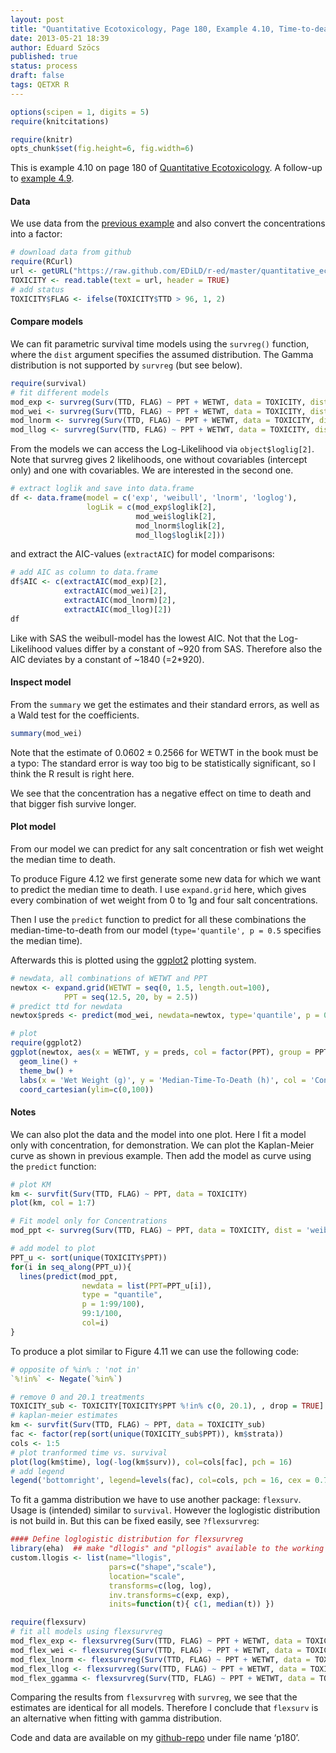 ```yaml
---
layout: post
title: "Quantitative Ecotoxicology, Page 180, Example 4.10, Time-to-death"
date: 2013-05-21 18:39
author: Eduard Szöcs
published: true
status: process
draft: false
tags: QETXR R
---
```


```r
options(scipen = 1, digits = 5)
require(knitcitations)
```
```r
require(knitr)
opts_chunk$set(fig.height=6, fig.width=6)
```

This is example 4.10 on page 180 of [Quantitative Ecotoxicology](http://www.crcpress.com/product/isbn/9781439835647). A follow-up to [example 4.9](http://edild.github.io/blog/2013/04/06/quant-ecotox-16/).

#### Data
We use data from the [previous example](http://edild.github.io/blog/2013/04/06/quant-ecotox-16/) and also convert the concentrations into a factor: 
```r
# download data from github
require(RCurl)
url <- getURL("https://raw.github.com/EDiLD/r-ed/master/quantitative_ecotoxicology/data/TOXICITY.csv", ssl.verifypeer = FALSE)
TOXICITY <- read.table(text = url, header = TRUE)
# add status
TOXICITY$FLAG <- ifelse(TOXICITY$TTD > 96, 1, 2)
```

#### Compare models
We can fit parametric survival time models using the `survreg()` function, where the `dist` argument specifies the assumed distribution. The Gamma distribution is not supported by `survreg` (but see below).
```r
require(survival)
# fit different models
mod_exp <- survreg(Surv(TTD, FLAG) ~ PPT + WETWT, data = TOXICITY, dist = 'exponential')
mod_wei <- survreg(Surv(TTD, FLAG) ~ PPT + WETWT, data = TOXICITY, dist = 'weibull')
mod_lnorm <- survreg(Surv(TTD, FLAG) ~ PPT + WETWT, data = TOXICITY, dist = 'lognorm')
mod_llog <- survreg(Surv(TTD, FLAG) ~ PPT + WETWT, data = TOXICITY, dist = 'loglogistic')
```

From the models we can access the Log-Likelihood via `object$loglig[2]`. Note that survreg gives 2 likelihoods, one without covariables (intercept only) and one with covariables. We are interested in the second one.
```r
# extract loglik and save into data.frame
df <- data.frame(model = c('exp', 'weibull', 'lnorm', 'loglog'),
                 logLik = c(mod_exp$loglik[2],
                            mod_wei$loglik[2],
                            mod_lnorm$loglik[2],
                            mod_llog$loglik[2]))
```

and extract the AIC-values (`extractAIC`) for model comparisons:
```r
# add AIC as column to data.frame
df$AIC <- c(extractAIC(mod_exp)[2],
            extractAIC(mod_wei)[2],
            extractAIC(mod_lnorm)[2],
            extractAIC(mod_llog)[2])
df
```

Like with SAS the weibull-model has the lowest AIC. Not that the Log-Likelihood values differ by a constant of ~920 from SAS. Therefore also the AIC deviates by a constant of ~1840 (=2*920).


#### Inspect model
From the `summary` we get the estimates and their standard errors, as well as a Wald test for the coefficients. 

```r
summary(mod_wei)
```

Note that the estimate of $0.0602 \pm 0.2566$ for WETWT in the book must be a typo: The standard error is way too big to be statistically significant, so I think the R result is right here.

We see that the concentration has a negative effect on time to death and that bigger fish survive longer.


#### Plot model

From our model we can predict for any salt concentration or fish wet weight the median time to death.

To produce Figure 4.12 we first generate some new data for which we want to predict the median time to death. I use `expand.grid` here, which gives every combination of wet weight from 0 to 1g and four salt concentrations.

Then I use the `predict` function to predict for all these combinations the median-time-to-death from our model (`type='quantile', p = 0.5` specifies the median time).

Afterwards this is plotted using the [ggplot2](http://ggplot2.org/) plotting system.

```r
# newdata, all combinations of WETWT and PPT
newtox <- expand.grid(WETWT = seq(0, 1.5, length.out=100),
            PPT = seq(12.5, 20, by = 2.5))
# predict ttd for newdata
newtox$preds <- predict(mod_wei, newdata=newtox, type='quantile', p = 0.5)

# plot
require(ggplot2)
ggplot(newtox, aes(x = WETWT, y = preds, col = factor(PPT), group = PPT)) +
  geom_line() +
  theme_bw() +
  labs(x = 'Wet Weight (g)', y = 'Median-Time-To-Death (h)', col = 'Concentration (g/L)') +
  coord_cartesian(ylim=c(0,100))
```


#### Notes
We can also plot the data and the model into one plot. Here I fit a model only with concentration, for demonstration. 
We can plot the Kaplan-Meier curve as shown in previous example. Then add the model as curve using the `predict` function:


```r
# plot KM
km <- survfit(Surv(TTD, FLAG) ~ PPT, data = TOXICITY)
plot(km, col = 1:7)

# Fit model only for Concentrations
mod_ppt <- survreg(Surv(TTD, FLAG) ~ PPT, data = TOXICITY, dist = 'weibull')

# add model to plot
PPT_u <- sort(unique(TOXICITY$PPT))
for(i in seq_along(PPT_u)){
  lines(predict(mod_ppt, 
                newdata = list(PPT=PPT_u[i]),
                type = "quantile",
                p = 1:99/100),
                99:1/100, 
                col=i)
}
```

To produce a plot similar to Figure 4.11 we can use the following code:
```r
# opposite of %in% : 'not in'
`%!in%` <- Negate(`%in%`)

# remove 0 and 20.1 treatments
TOXICITY_sub <- TOXICITY[TOXICITY$PPT %!in% c(0, 20.1), , drop = TRUE]
# kaplan-meier estimates
km <- survfit(Surv(TTD, FLAG) ~ PPT, data = TOXICITY_sub)
fac <- factor(rep(sort(unique(TOXICITY_sub$PPT)), km$strata))
cols <- 1:5
# plot tranformed time vs. survival
plot(log(km$time), log(-log(km$surv)), col=cols[fac], pch = 16)
# add legend
legend('bottomright', legend=levels(fac), col=cols, pch = 16, cex = 0.7)
```


To fit a gamma distribution we have to use another package: `flexsurv`.
Usage is (intended) similar to `survival`. However the loglogistic distribution is not build in. But this can be fixed easily, see `?flexsurvreg`:

```r
#### Define loglogistic distribution for flexsurvreg
library(eha)  ## make "dllogis" and "pllogis" available to the working environment 
custom.llogis <- list(name="llogis",
                      pars=c("shape","scale"),
                      location="scale",
                      transforms=c(log, log),
                      inv.transforms=c(exp, exp),
                      inits=function(t){ c(1, median(t)) })
```


```r
require(flexsurv)
# fit all models using flexsurvreg
mod_flex_exp <- flexsurvreg(Surv(TTD, FLAG) ~ PPT + WETWT, data = TOXICITY, dist = 'exp')
mod_flex_wei <- flexsurvreg(Surv(TTD, FLAG) ~ PPT + WETWT, data = TOXICITY, dist = 'weibull')
mod_flex_lnorm <- flexsurvreg(Surv(TTD, FLAG) ~ PPT + WETWT, data = TOXICITY, dist = 'lnorm')
mod_flex_llog <- flexsurvreg(Surv(TTD, FLAG) ~ PPT + WETWT, data = TOXICITY, dist = custom.llogis)
mod_flex_ggamma <- flexsurvreg(Surv(TTD, FLAG) ~ PPT + WETWT, data = TOXICITY, dist = 'gengamma')
```

Comparing the results from `flexsurvreg` with `survreg`, we see that the estimates are identical for all models. Therefore I conclude that `flexsurv` is an alternative when fitting with gamma distribution.

Code and data are available on my [github-repo](https://github.com/EDiLD/r-ed/tree/master/quantitative_ecotoxicology) under file name 'p180'.

